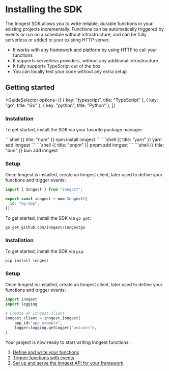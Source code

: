 
# Installing the SDK

The Inngest SDK allows you to write reliable, durable functions in your existing projects incrementally. Functions can be automatically triggered by events or run on a schedule without infrastructure, and can be fully serverless or added to your existing HTTP server.

- It works with any framework and platform by using HTTP to call your functions
- It supports serverless providers, without any additional infrastructure
- It fully supports TypeScript out of the box
- You can locally test your code without any extra setup



## Getting started

<GuideSelector
  options={[
    { key: "typescript", title: "TypeScript" },
    { key: "go", title: "Go" },
    { key: "python", title: "Python" },
  ]}
>

<GuideSection show="typescript">

### Installation

To get started, install the SDK via your favorite package manager:

<CodeGroup>
```shell {{ title: "npm" }}
npm install inngest
```
```shell {{ title: "yarn" }}
yarn add inngest
```
```shell {{ title: "pnpm" }}
pnpm add inngest
```
```shell {{ title: "bun" }}
bun add inngest
```
</CodeGroup>

### Setup

Once Inngest is installed, create an Inngest client, later used to define your functions and trigger events:

```typescript
import { Inngest } from "inngest";

export const inngest = new Inngest({
  id: "my-app",
});
```


</GuideSection>

<GuideSection show="go">


To get started, install the SDK via `go get`:

```shell
go get github.com/inngest/inngestgo
```



</GuideSection>

<GuideSection show="python">

### Installation



To get started, install the SDK via `pip`:



```shell
pip install inngest
```

### Setup

Once Inngest is installed, create an Inngest client, later used to define your functions and trigger events:

```python
import inngest
import logging

# Create an Inngest client
inngest_client = inngest.Inngest(
    app_id="app_example",
    logger=logging.getLogger("uvicorn"),
)
```



</GuideSection>

</GuideSelector>


Your project is now ready to start writing Inngest functions:

1. [Define and write your functions](/docs/functions)
2. [Trigger functions with events](/docs/events)
3. [Set up and serve the Inngest API for your framework](/docs/learn/serving-inngest-functions)